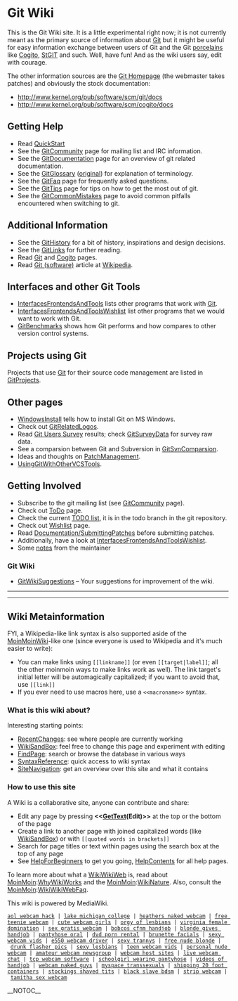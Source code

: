 <!-- ## Please edit system and help pages ONLY in the moinmaster wiki! For more
 -->
<!-- ## information, please see [[MoinMaster]]:[[MoinPagesEditorGroup]].
 -->
<!-- ##master-page:[[FrontPage]]
 -->
<!-- #format wiki
 -->
<!-- #language en
 -->
<!-- #pragma section-numbers off
 -->
= Git Wiki =

This is the Git Wiki site. It is a little experimental right now; it is not
currently meant as the primary source of information about [[Git]] but it might
be useful for easy information exchange between users of Git and the Git
[[Porcelain|porcelains]] like [[Cogito]], [http://wiki.procode.org/cgi-bin/wiki.cgi/StGIT StGIT]
and such.  Well, have fun! And as the wiki users say, edit with courage.

The other information sources are the [http://git.or.cz/ Git Homepage] (the
webmaster takes patches) and obviously the stock documentation:
* http://www.kernel.org/pub/software/scm/git/docs
* http://www.kernel.org/pub/software/scm/cogito/docs

== Getting Help ==
* Read [[QuickStart]]
* See the [[GitCommunity]] page for mailing list and IRC information.
* See the [[GitDocumentation]] page for an overview of git related documentation.
* See the [[GitGlossary]] ([http://www.kernel.org/pub/software/scm/git/docs/glossary.html original]) for explanation of terminology.
* See the [[GitFaq]] page for frequently asked questions.
* See the [[GitTips]] page for tips on how to get the most out of git.
* See the [[GitCommonMistakes]] page to avoid common pitfalls encountered when switching to git.

== Additional Information ==
* See the [[GitHistory]] for a bit of history, inspirations and design decisions.
* See the [[GitLinks]] for further reading.
* Read [[Git]] and [[Cogito]] pages.
* Read [[WikiPedia:Git_(software)|Git (software)]] article at [http://en.wikipedia.org Wikipedia].

== Interfaces and other Git Tools ==
* [[InterfacesFrontendsAndTools]] lists other programs that work with [[Git]].
* [[InterfacesFrontendsAndToolsWishlist]] list other programs that we would want to work with Git.
* [[GitBenchmarks]] shows how Git performs and how compares to other version control systems.

== Projects using Git ==
Projects that use [[Git]] for their source code management are listed in [[GitProjects]].

== Other pages ==
* [[WindowsInstall]] tells how to install Git on MS Windows.
* Check out [[GitRelatedLogos]].
* Read [[GitSurvey|Git Users Survey]] results; check [[GitSurveyData]] for survey raw data.
* See a comparsion between Git and Subversion in [[GitSvnComparsion]].
* Ideas and thoughts on [[PatchManagement]].
* [[UsingGitWithOtherVCSTools]].

== Getting Involved ==
* Subscribe to the git mailing list (see [[GitCommunity]] page).
* Check out [[ToDo]] page.
* Check the current [http://kernel.org/git/?p=git/git.git;a=blob;hb=todo;f=TODO TODO list], it is in the todo branch in the git repository.
* Check out [[Wishlist]] page.
* Read [http://kernel.org/git/?p=git/git.git;a=blob;f=Documentation/SubmittingPatches Documentation/[[SubmittingPatches]]] before submitting patches.
* Additionally, have a look at [[InterfacesFrontendsAndToolsWishlist]].
* Some [[notes]] from the maintainer

=== Git Wiki ===
* [[GitWikiSuggestions]] – Your suggestions for improvement of the wiki.

----
----

== Wiki Metainformation ==

FYI, a Wikipedia-like link syntax is also supported aside of the [[MoinMoinWiki]]-like one
(since everyone is used to Wikipedia and it's much easier to write):

* You can make links using <code><nowiki>[[linkname]]</nowiki></code> (or even <code><nowiki>[[target|label]]</nowiki></code>; all the other moinmoin ways to make links work as well). The link target's initial letter will be automagically capitalized; if you want to avoid that, use <code><nowiki>[[link]]</nowiki></code>
* If you ever need to use macros here, use a <code><nowiki> <<macroname>> </nowiki></code> syntax.

=== What is this wiki about? ===

Interesting starting points:
* [[RecentChanges]]: see where people are currently working
* [[WikiSandBox]]: feel free to change this page and experiment with editing
* [[Special:Search|FindPage]]: search or browse the database in various ways
* [http://meta.wikimedia.org/wiki/Help:Editing SyntaxReference]: quick access to wiki syntax
* [[Special:Specialpages|SiteNavigation]]: get an overview over this site and what it contains

=== How to use this site ===

A Wiki is a collaborative site, anyone can contribute and share:
* Edit any page by pressing <b><<[[GetText]](Edit)>></b> at the top or the bottom of the page
* Create a link to another page with joined capitalized words (like [[WikiSandBox]]) or with <code><nowiki>[[quoted words in brackets]]</nowiki></code>
* Search for page titles or text within pages using the search box at the top of any page
* See [[HelpForBeginners]] to get you going, [[HelpContents]] for all help pages.

To learn more about what a [[WikiWikiWeb]] is, read about [[MoinMoin]]:[[WhyWikiWorks]] and the [[MoinMoin]]:[[WikiNature]]. Also, consult the [[MoinMoin]]:[[WikiWikiWebFaq]].

This wiki is powered by MediaWiki.
 [http://militated.g0g.net/67.html aol webcam hack] | [http://homepage.mac.com/nonreader/45.html lake michigan college] | [http://unwiser.ibnsites.com/52.html heathers naked webcam] | [http://barbeques.100freemb.com/66.html free teenie webcam] | [http://gravel.exactpages.com/22.html cute webcam girls] | [http://nihon.bravepages.com/90.html orgy of lesbians] | [http://glaswegian.freecities.com/89.html virginia female domination] | [http://crosier.bravepages.com/62.html sex gratis webcam] | [http://monocled.1sweethost.com/82.html bobcos cfnm handjob] | [http://whensoever.envy.nu/63.html blonde gives handjob] | [http://hokiest.greatnow.com/11.html pantyhose oral] | [http://spoonfed.freewebsitehosting.com/33.html dvd porn rental] | [http://bellman.wtcsites.com/89.html brunette facials] | [http://brickworks.ibnsites.com/77.html sexy webcam vids] | [http://archetypes.741.com/78.html e550 webcam driver] | [http://jewelries.1accesshost.com/26.html sexy trannys] | [http://grumbles.kogaryu.com/91.html free nude blonde] | [http://monocled.1sweethost.com/69.html drunk flasher pics] | [http://monocled.1sweethost.com/1.html sexy lesbians] | [http://hokiest.greatnow.com/28.html teen webcam vids] | [http://hammocks.angelcities.com/3.html personal nude webcam] | [http://ctenophore.angelcities.com/13.html amateur webcam newsgroup] | [http://ruggedest.bravepages.com/62.html webcam host sites] | [http://liberia.9cy.com/78.html live webcam chat] | [http://catechise.freecities.com/81.html tcp webcam software] | [http://phosphor.freecities.com/13.html schoolgirl wearing pantyhose] | [http://huguenot.9cy.com/45.html videos of handjob] | [http://absolutely.wtcsites.com/41.html webcam naked guys] | [http://webmasters.dreamstation.com/40.html myspace transsexuals] | [http://potty.freewebsitehosting.com/17.html shipping 20 foot containers] | [http://guzzlers.9cy.com/75.html stockings shaved tits] | [http://monocled.1sweethost.com/90.html black slave bdsm] | [http://markab.dreamstation.com/36.html strip webcam] | [http://wafers.envy.nu/5.html tamitha sex webcam]

__NOTOC__